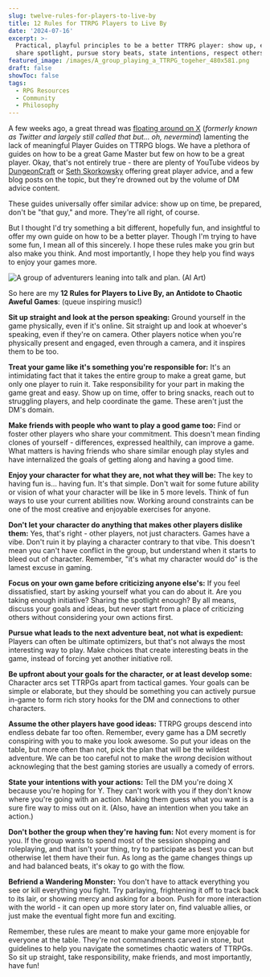 ```yaml
---
slug: twelve-rules-for-players-to-live-by
title: 12 Rules for TTRPG Players to Live By
date: '2024-07-16'
excerpt: >-
  Practical, playful principles to be a better TTRPG player: show up, engage,
  share spotlight, pursue story beats, state intentions, respect others' fun.
featured_image: /images/A_group_playing_a_TTRPG_togeher_480x581.png
draft: false
showToc: false
tags:
  - RPG Resources
  - Community
  - Philosophy
---
```


A few weeks ago, a great thread was [floating around on X](https://x.com/jangowolf/status/1805978656533057793) (*formerly known as Twitter and largely still called that but... oh, nevermind*) lamenting the lack of meaningful Player Guides on TTRPG blogs. We have a plethora of guides on how to be a great Game Master but few on how to be a great player. Okay, that's not entirely true - there are plenty of YouTube videos by [DungeonCraft](https://www.youtube.com/watch?v=SiywNrOABbQ) or [Seth Skorkowsky](https://www.youtube.com/watch?v=UiCxyBi8lRk&list=PL25p5gPY6qKVWbFtR-Crct97hg5DFekZQ&index=8) offering great player advice, and a few blog posts on the topic, but they're drowned out by the volume of DM advice content.

These guides universally offer similar advice: show up on time, be prepared, don't be "that guy," and more. They're all right, of course.

But I thought I'd try something a bit different, hopefully fun, and insightful to offer my own guide on how to be a better player. Though I'm trying to have some fun, I mean all of this sincerely. I hope these rules make you grin but also make you think. And most importantly, I hope they help you find ways to enjoy your games more.

![A group of adventurers leaning into talk and plan. (AI Art)](/images/A_group_playing_a_TTRPG_togeher_480x581.png)


So here are my **12 Rules for Players to Live By, an Antidote to Chaotic Aweful Games**: (queue inspiring music!)

**Sit up straight and look at the person speaking:** Ground yourself in the game physically, even if it's online. Sit straight up and look at whoever's speaking, even if they're on camera. Other players notice when you're physically present and engaged, even through a camera, and it inspires them to be too.

**Treat your game like it's something you're responsible for:** It's an intimidating fact that it takes the entire group to make a great game, but only one player to ruin it. Take responsibility for your part in making the game great and easy. Show up on time, offer to bring snacks, reach out to struggling players, and help coordinate the game. These aren't just the DM's domain.

**Make friends with people who want to play a good game too:** Find or foster other players who share your commitment. This doesn't mean finding clones of yourself - differences, expressed healthily, can improve a game. What matters is having friends who share similar enough play styles and have internalized the goals of getting along and having a good time.

**Enjoy your character for what they are, not what they will be:** The key to having fun is... having fun. It's that simple. Don't wait for some future ability or vision of what your character will be like in 5 more levels. Think of fun ways to use your current abilities now. Working around constraints can be one of the most creative and enjoyable exercises for anyone.

**Don't let your character do anything that makes other players dislike them:** Yes, that's right - other players, not just characters. Games have a vibe. Don't ruin it by playing a character contrary to that vibe. This doesn't mean you can't have conflict in the group, but understand when it starts to bleed out of character. Remember, "it's what my character would do" is the lamest excuse in gaming.

**Focus on your own game before criticizing anyone else's:** If you feel dissatisfied, start by asking yourself what you can do about it. Are you taking enough initiative? Sharing the spotlight enough? By all means, discuss your goals and ideas, but never start from a place of criticizing others without considering your own actions first.

**Pursue what leads to the next adventure beat, not what is expedient:** Players can often be ultimate optimizers, but that's not always the most interesting way to play. Make choices that create interesting beats in the game, instead of forcing yet another initiative roll.

**Be upfront about your goals for the character, or at least develop some:** Character arcs set TTRPGs apart from tactical games. Your goals can be simple or elaborate, but they should be something you can actively pursue in-game to form rich story hooks for the DM and connections to other characters.

**Assume the other players have good ideas:** TTRPG groups descend into endless debate far too often. Remember, every game has a DM secretly conspiring with you to make you look awesome. So put your ideas on the table, but more often than not, pick the plan that will be the wildest adventure. We can be too careful not to make the *wrong* decision without acknowleging that the best gaming stories are usually a comedy of errors.

**State your intentions with your actions:** Tell the DM you're doing X because you're hoping for Y. They can't work with you if they don't know where you're going with an action. Making them guess what you want is a sure fire way to miss out on it. (Also, have an intention when you take an action.)

**Don't bother the group when they're having fun:** Not every moment is for you. If the group wants to spend most of the session shopping and roleplaying, and that isn't your thing, try to participate as best you can but otherwise let them have their fun. As long as the game changes things up and had balanced beats, it's okay to go with the flow.

**Befriend a Wandering Monster:** You don't have to attack everything you see or kill everything you fight. Try parlaying, frightening it off to track back to its lair, or showing mercy and asking for a boon. Push for more interaction with the world - it can open up more story later on, find valuable allies, or just make the eventual fight more fun and exciting.

Remember, these rules are meant to make your game more enjoyable for everyone at the table. They're not commandments carved in stone, but guidelines to help you navigate the sometimes chaotic waters of TTRPGs. So sit up straight, take responsibility, make friends, and most importantly, have fun!
